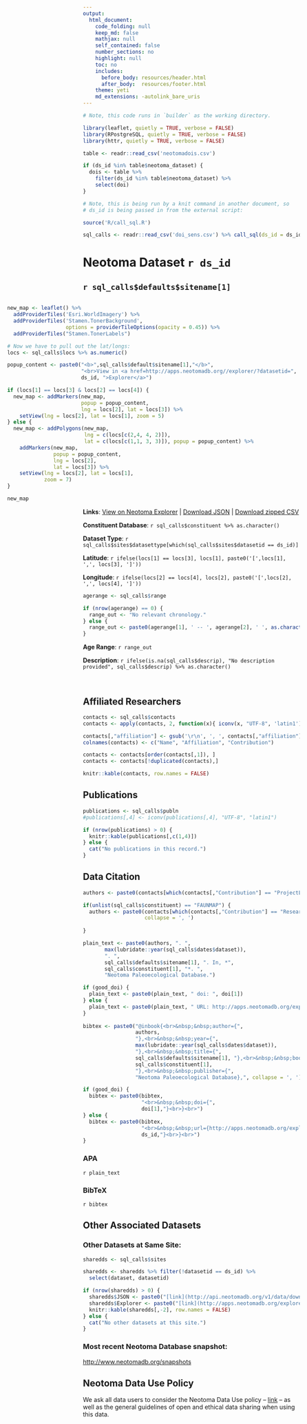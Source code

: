 ```yaml
---
output:
  html_document:
    code_folding: null
    keep_md: false
    mathjax: null
    self_contained: false
    number_sections: no
    highlight: null
    toc: no
    includes:
      before_body: resources/header.html
      after_body:  resources/footer.html
    theme: yeti
    md_extensions: -autolink_bare_uris
---
```


```r

# Note, this code runs in `builder` as the working directory.

library(leaflet, quietly = TRUE, verbose = FALSE)
library(RPostgreSQL, quietly = TRUE, verbose = FALSE)
library(httr, quietly = TRUE, verbose = FALSE)

table <- readr::read_csv('neotomadois.csv')

if (ds_id %in% table$neotoma_dataset) {
  dois <- table %>% 
    filter(ds_id %in% table$neotoma_dataset) %>% 
    select(doi)
}

# Note, this is being run by a knit command in another document, so 
# ds_id is being passed in from the external script:

source('R/call_sql.R')

sql_calls <- readr::read_csv('doi_sens.csv') %>% call_sql(ds_id = ds_id)

```

<title>`r sql_calls$defaults$sitename[1]` - Neotoma Dataset `r ds_id`</title>

# Neotoma Dataset `r ds_id`

## `r sql_calls$defaults$sitename[1]`

<div style="float: right;">
```r

new_map <- leaflet() %>% 
  addProviderTiles('Esri.WorldImagery') %>% 
  addProviderTiles('Stamen.TonerBackground',
                   options = providerTileOptions(opacity = 0.45)) %>% 
  addProviderTiles("Stamen.TonerLabels")

# Now we have to pull out the lat/longs:
locs <- sql_calls$locs %>% as.numeric()

popup_content <- paste0("<b>",sql_calls$default$sitename[1],"</b>",
                        "<br>View in <a href=http://apps.neotomadb.org//explorer/?datasetid=", 
                        ds_id, ">Explorer</a>")

if (locs[1] == locs[3] & locs[2] == locs[4]) {
  new_map <- addMarkers(new_map, 
                        popup = popup_content, 
                        lng = locs[2], lat = locs[3]) %>% 
    setView(lng = locs[2], lat = locs[1], zoom = 5)
} else {
  new_map <- addPolygons(new_map, 
                         lng = c(locs[c(2,4, 4, 2)]), 
                         lat = c(locs[c(1,1, 3, 3)]), popup = popup_content) %>%
    addMarkers(new_map, 
               popup = popup_content, 
               lng = locs[2], 
               lat = locs[3]) %>% 
    setView(lng = locs[2], lat = locs[1], 
            zoom = 7)
}

new_map

```
</div>

```r
# TODO add the thing if it's in the table or not.

if(ds_id %in% table$neotoma_dataset) {
  good_doi <- TRUE
  doi <-  table %>% filter(neotoma_dataset == ds_id) %>% select(doi) %>% unlist()
} else {
  good_doi <- FALSE
}
```

```r

for (i in 1:length(doi)) {
  cat("**DOI**: <a href=", 
      paste0('http://dx.doi.org/', doi[i]),
      ">", doi[i],"\n")
}

```

**Links**: [View on Neotoma Explorer](http://apps.neotomadb.org/explorer/?datasetid=`r ds_id`) | [Download JSON](http://api.neotomadb.org/v1/data/downloads/`r ds_id`) | [Download zipped CSV](http://api.neotomadb.org/v1/data/downloads/`r ds_id`?format=csv)

**Constituent Database**: `r sql_calls$constituent %>% as.character()`

**Dataset Type**: `r sql_calls$sites$datasettype[which(sql_calls$sites$datasetid == ds_id)]`

**Latitude**: `r ifelse(locs[1] == locs[3], locs[1], paste0('[',locs[1], ',', locs[3], ']'))`

**Longitude**: `r ifelse(locs[2] == locs[4], locs[2], paste0('[',locs[2], ',', locs[4], ']'))`

```r

agerange <- sql_calls$range

if (nrow(agerange) == 0) {
  range_out <- "No relevant chronology."
} else {
  range_out <- paste0(agerange[1], ' -- ', agerange[2], ' ', as.character(agerange$AgeType))
}

```

**Age Range**: `r range_out`

**Description**: `r ifelse(is.na(sql_calls$descrip), "No description provided", sql_calls$descrip) %>% as.character()`

<br>

## Affiliated Researchers

```r

contacts <- sql_calls$contacts
contacts <- apply(contacts, 2, function(x){ iconv(x, "UTF-8", 'latin1')})

contacts[,"affiliation"] <- gsub('\r\n', ', ', contacts[,"affiliation"])
colnames(contacts) <- c("Name", "Affiliation", "Contribution")

contacts <- contacts[order(contacts[,1]), ]
contacts <- contacts[!duplicated(contacts),]

knitr::kable(contacts, row.names = FALSE)

```


## Publications

```r
publications <- sql_calls$publn
#publications[,4] <- iconv(publications[,4], "UTF-8", "latin1")

if (nrow(publications) > 0) {
  knitr::kable(publications[,c(1,4)])
} else {
  cat("No publications in this record.")
}

```

## Data Citation

```r

authors <- paste0(contacts[which(contacts[,"Contribution"] == "ProjectLeader"),1], collapse = ', ')

if(unlist(sql_calls$constituent) == "FAUNMAP") {
  authors <- paste0(contacts[which(contacts[,"Contribution"] == "Researcher"),1], 
                    collapse = ', ')
  
}

plain_text <- paste0(authors, ". ",
       max(lubridate::year(sql_calls$dates$dataset)),
       ". ",
       sql_calls$defaults$sitename[1], ". In, *",
       sql_calls$constituent[1], "*. ",
       "Neotoma Paleoecological Database.")

if (good_doi) {
  plain_text <- paste0(plain_text, " doi: ", doi[1])
} else {
  plain_text <- paste0(plain_text, " URL: http://apps.neotomadb.org/explorer/?datasetid=", ds_id)
}
       
bibtex <- paste0("@inbook{<br>&nbsp;&nbsp;author={",
                 authors,
                 "},<br>&nbsp;&nbsp;year={",
                 max(lubridate::year(sql_calls$dates$dataset)),
                 "},<br>&nbsp;&nbsp;title={",
                 sql_calls$defaults$sitename[1], "},<br>&nbsp;&nbsp;booktitle={",
                 sql_calls$constituent[1], 
                 "},<br>&nbsp;&nbsp;publisher={",
                 "Neotoma Paleoecological Database},", collapse = ', ')

if (good_doi) {
  bibtex <- paste0(bibtex, 
                   "<br>&nbsp;&nbsp;doi={",
                   doi[1],"}<br>}<br>")
} else {
  bibtex <- paste0(bibtex, 
                   "<br>&nbsp;&nbsp;url={http://apps.neotomadb.org/explorer/?datasetid=", 
                   ds_id,"}<br>}<br>")
}

```

### APA

`r plain_text`

### BibTeX

`r bibtex`

## Other Associated Datasets

### Other Datasets at Same Site:

```r

sharedds <- sql_calls$sites

sharedds <- sharedds %>% filter(!datasetid == ds_id) %>% 
  select(dataset, datasetid)

if (nrow(sharedds) > 0) {
  sharedds$JSON <- paste0("[link](http://api.neotomadb.org/v1/data/downloads/",sharedds[,2],")")
  sharedds$Explorer <- paste0("[link](http://apps.neotomadb.org/explorer/?datasetid=",sharedds[,2],")")
  knitr::kable(sharedds[,-2], row.names = FALSE)
} else {
  cat("No other datasets at this site.")
}
```

### Most recent Neotoma Database snapshot: 

[http://www.neotomadb.org/snapshots](http://www.neotomadb.org/snapshots)

## Neotoma Data Use Policy 

We ask all data users to consider the Neotoma Data Use policy -- [link](http://www.neotomadb.org/data/category/use) -- as well as the general guidelines of open and ethical data sharing when using this data.

<script type="application/ld+json">
{
  "@context": "http://schema.org",
  "@type": "Dataset",
  "license": "https://creativecommons.org/licenses/by/4.0/deed.en_US",
  "author": {
    "@type":"Person",
    "name":"`r contacts[which(contacts[,"Contribution"] == "ProjectLeader"),1]`"
  },
  "includedInDataCatalog": {
    "@type": "DataCatalog",
    "about": "Paleoecology",
    "publisher": {
      "@type": "Organization",
      "name": "Neotoma Paleoecological Database",
      "alternateName":"Neotoma",
      "description":"The Neotoma Paleoecology Database and Community is an online hub for data, research, education, and discussion about paleoenvironments.",
      "url": "http://neotomadb.org"
    },
    "funder": {
      "@type":"Organization",
      "name":"National Sciences Foundation",
      "alternateName": "NSF",
      "url": "http://nsf.gov"
    }
  },
  "about": "`r sharedds$DatasetType[which(sharedds$datasetid == ds_id)]`",
  "distribution":{
    "@type":"DataDownload",
    "contentUrl":"`r paste0("http://api.neotomadb.org/v1/data/downloads/",sharedds[,2])`",
    "datePublished": "`r Sys.time()`",
    "inLanguage": "en"
  },
  "spatialCoverage": {
    "@type": "Place",
    "name": "`r sql_calls$default$sitename[1]`",
    "geo": {
        "@type": "GeoCoordinates",
        "latitude": "`r mean(locs[1], locs[3])`",
        "longitude": "`r mean(locs[2], locs[4])`",
        "elevation": "`r `"
    }
  }
}
</script>
